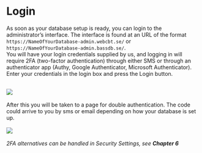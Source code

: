 # Login {#login}

As soon as your database setup is ready, you can login to the administrator’s interface. The interface is found at an URL of the format `https://NameOfYourDatabase-admin.webcbt.se/` or `https://NameOfYourDatabase-admin.bassdb.se/`. 
<br>
You will have your login credentials supplied by us, and logging in will require 2FA (two-factor authentication) through either SMS or through an authenticator app (Authy, Google Authenticator, Microsoft Authenticator).
<br>
Enter your credentials in the login box and press the Login button.
<br>
<br>

![](images/login.png)
<br><br>
After this you will be taken to a page for double authentication. The code could arrive to you by sms or email depending on how your database is set up.
<br><br>
![](images/login_2FA.png)
<br><br>
*2FA alternatives can be handled in Security Settings, see* ***Chapter 6***
